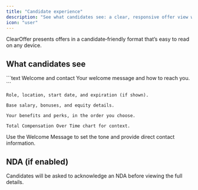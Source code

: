 ```yaml
---
title: "Candidate experience"
description: "See what candidates see: a clear, responsive offer view with total compensation visuals."
icon: "user"
---
```


ClearOffer presents offers in a candidate‑friendly format that’s easy to read on any device.

## What candidates see

<CodeGroup>
```text Welcome and contact
Your welcome message and how to reach you.
```

```text Position and dates
Role, location, start date, and expiration (if shown).
```

```text Compensation
Base salary, bonuses, and equity details.
```

```text Benefits
Your benefits and perks, in the order you choose.
```

```text Visuals
Total Compensation Over Time chart for context.
```
</CodeGroup>

<Tip>
Use the Welcome Message to set the tone and provide direct contact information.
</Tip>

## NDA (if enabled)

Candidates will be asked to acknowledge an NDA before viewing the full details.


